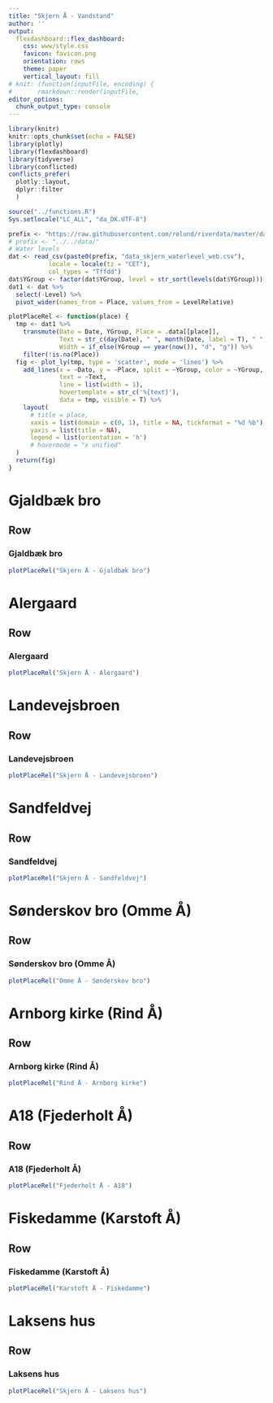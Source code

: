 ```yaml
---
title: "Skjern Å - Vandstand"
author: ''
output:
  flexdashboard::flex_dashboard:
    css: www/style.css
    favicon: favicon.png
    orientation: rows
    theme: paper
    vertical_layout: fill
# knit: (function(inputFile, encoding) { 
#       rmarkdown::render(inputFile,
editor_options:
  chunk_output_type: console
---
```


<script>
$(".selectize-input input").prop('readonly','readonly');
</script>

```r
library(knitr)
knitr::opts_chunk$set(echo = FALSE)
library(plotly)
library(flexdashboard)
library(tidyverse)
library(conflicted)
conflicts_prefer(
  plotly::layout,
  dplyr::filter
  )

source("../functions.R")
Sys.setlocale("LC_ALL", "da_DK.UTF-8")

prefix <- "https://raw.githubusercontent.com/relund/riverdata/master/data/"
# prefix <- "../../data/"
# Water levels
dat <- read_csv(paste0(prefix, "data_skjern_waterlevel_web.csv"),
           locale = locale(tz = "CET"),
           col_types = "Tffdd") 
dat$YGroup <- factor(dat$YGroup, level = str_sort(levels(dat$YGroup)))
dat1 <- dat %>% 
  select(-Level) %>% 
  pivot_wider(names_from = Place, values_from = LevelRelative)
```

```r
plotPlaceRel <- function(place) {
  tmp <- dat1 %>% 
    transmute(Dato = Date, YGroup, Place = .data[[place]], 
              Text = str_c(day(Date), " ", month(Date, label = T), " ", YGroup, ": ", Place, " cm"),
              Width = if_else(YGroup == year(now()), "d", "g")) %>% 
    filter(!is.na(Place))
  fig <- plot_ly(tmp, type = 'scatter', mode = 'lines') %>% 
    add_lines(x = ~Dato, y = ~Place, split = ~YGroup, color = ~YGroup, 
              text = ~Text, 
              line = list(width = 1),
              hovertemplate = str_c('%{text}'),
              data = tmp, visible = T) %>% 
    layout(
      # title = place,
      xaxis = list(domain = c(0, 1), title = NA, tickformat = "%d %b"),
      yaxis = list(title = NA),
      legend = list(orientation = 'h')
      # hovermode = "x unified"
  )
  return(fig)
}
```

Gjaldbæk bro {data-navmenu="Skjern Å" #gjaldbaek}
=======================================================================

Row
-----------------------------------------------------------------------

### Gjaldbæk bro

```r
plotPlaceRel("Skjern Å - Gjaldbæk bro")
```

<!-- Row -->
<!-- ----------------------------------------------------------------------- -->

<!-- ### Absolut vandstand -->

<!-- ```{r} -->
<!-- plotPlaceAbs("Skjern Å - Gjaldbæk bro") -->
<!-- ``` -->


Alergaard  {data-navmenu="Skjern Å" #alergaard}
=======================================================================

Row
-----------------------------------------------------------------------

### Alergaard

```r
plotPlaceRel("Skjern Å - Alergaard")
```


Landevejsbroen {data-navmenu="Skjern Å" #landevejsbroen}
=======================================================================

Row
-----------------------------------------------------------------------

### Landevejsbroen

```r
plotPlaceRel("Skjern Å - Landevejsbroen")
```


Sandfeldvej  {data-navmenu="Skjern Å" #sandfeldvej}
=======================================================================

Row
-----------------------------------------------------------------------

### Sandfeldvej

```r
plotPlaceRel("Skjern Å - Sandfeldvej")
```


Sønderskov bro (Omme Å)  {data-navmenu="Omme Å" #soenderskov}
=======================================================================

Row
-----------------------------------------------------------------------

### Sønderskov bro (Omme Å)

```r
plotPlaceRel("Omme Å - Sønderskov bro")
```


Arnborg kirke (Rind Å) {data-navmenu="Rind Å" #arnborg}
=======================================================================

Row
-----------------------------------------------------------------------

### Arnborg kirke (Rind Å)

```r
plotPlaceRel("Rind Å - Arnborg kirke")
```


A18 (Fjederholt Å) {data-navmenu="Fjederholt Å" #a11}
=======================================================================

Row
-----------------------------------------------------------------------

### A18 (Fjederholt Å)

```r
plotPlaceRel("Fjederholt Å - A18")
```


Fiskedamme (Karstoft Å)  {data-navmenu="Karstoft Å" #fiskedamme}
=======================================================================

Row
-----------------------------------------------------------------------

### Fiskedamme (Karstoft Å)

```r
plotPlaceRel("Karstoft Å - Fiskedamme")
```
                       

Laksens hus  {data-navmenu="Skjern Å" #laksens}
=======================================================================

Row
-----------------------------------------------------------------------

### Laksens hus

```r
plotPlaceRel("Skjern Å - Laksens hus")
```

